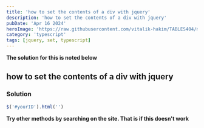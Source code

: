 ```yaml
---
title: 'how to set the contents of a div with jquery'
description: 'how to set the contents of a div with jquery'
pubDate: 'Apr 16 2024'
heroImage: 'https://raw.githubusercontent.com/vitalik-hakim/TABLES404/main/error_b/typescript.png'
category: 'typescript'
tags: [jquery, set, typescript]
---
```


**The solution for this is noted below**

## how to set the contents of a div with jquery

### Solution

```typescript
$('#yourID').html('')
```

**Try other methods by searching on the site. That is if this doesn't work**
